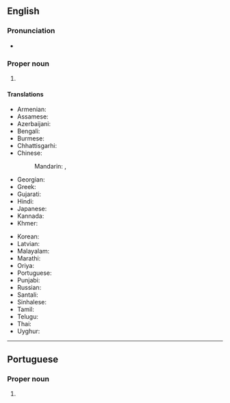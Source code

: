 ==English==
{{wikipedia}}

===Pronunciation===
* {{IPA|en|/əˈɡəɹtələ/}}

===Proper noun===
{{en-proper noun}}

# {{place|en|city/state capital|s/Tripura|c/India}}

====Translations====
{{trans-top|capital of Tripura, India}}
* Armenian: {{t|hy|Ագարտալա}}
* Assamese: {{t|as|আগৰতলা}}
* Azerbaijani: {{t|az|Aqartala}}
* Bengali: {{t|bn|আগরতলা}}
* Burmese: {{t|my|အဂါတာလ}}
* Chhattisgarhi: {{t-needed|hne}}
* Chinese:
*: Mandarin: {{t+|cmn|阿加爾塔拉}}, {{t+|cmn|阿加尔塔拉|tr=Ājiā'ěrtǎlā}}
* Georgian: {{t|ka|აგარტალა}}
* Greek: {{t|el|Αγκαρτάλα|f}}
* Gujarati: {{t|gu|અગરતલા|?}}
* Hindi: {{t+|hi|अगरतला|?}}
* Japanese: {{t|ja|アガルタラ|tr=Agarutara}}
* Kannada: {{t-needed|kn}}
* Khmer: {{t-needed|km}}
{{trans-mid}}
* Korean: {{t|ko|아가르탈라}}
* Latvian: {{t|lv|Agartala|f}}
* Malayalam: {{t|ml|അഗർത്തല}}
* Marathi: {{t|mr|अगरताला|?}}
* Oriya: {{t|or|ଅଗରତାଲା}}
* Portuguese: {{t|pt|Agartala|f}}
* Punjabi: {{t|pa|ਅਗਰਤਲਾ|m}}
* Russian: {{t|ru|Ага́ртала|f}}
* Santali: {{t|sat|ᱚᱜᱚᱨᱛᱚᱞᱟ}}
* Sinhalese: {{t-needed|si}}
* Tamil: {{t|ta|அகர்தலா}}
* Telugu: {{t|te|అగర్తలా}}
* Thai: {{t-needed|th}}
* Uyghur: {{t|ug|اگورتولا}}
{{trans-bottom}}

----

==Portuguese==

===Proper noun===
{{pt-proper noun|f}}

# {{place|pt|city/state capital|s/Tripura|c/India|t1=Agartala}}